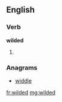 ==English==

===Verb===
'''wilded'''

# {{past of|wild}}

===Anagrams===
* [[widdle#English|widdle]]

[[fr:wilded]]
[[mg:wilded]]